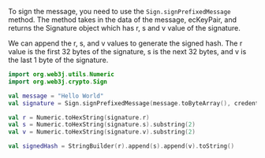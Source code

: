 To sign the message, you need to use the `Sign.signPrefixedMessage` method. The method takes in the
data of the message, ecKeyPair, and returns the Signature object which has r, s and v value of the
signature.

We can append the r, s, and v values to generate the signed hash. The r value is the first 32 bytes
of the signature, s is the next 32 bytes, and v is the last 1 byte of the signature.

```kotlin
import org.web3j.utils.Numeric
import org.web3j.crypto.Sign

val message = "Hello World"
val signature = Sign.signPrefixedMessage(message.toByteArray(), credentials.ecKeyPair)

val r = Numeric.toHexString(signature.r)
val s = Numeric.toHexString(signature.s).substring(2)
val v = Numeric.toHexString(signature.v).substring(2)

val signedHash = StringBuilder(r).append(s).append(v).toString()
```

